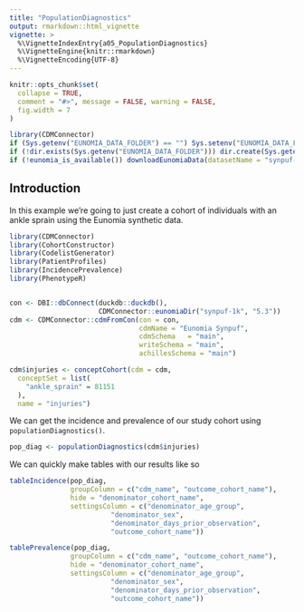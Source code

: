 ---
title: "PopulationDiagnostics"
output: rmarkdown::html_vignette
vignette: >
  %\VignetteIndexEntry{a05_PopulationDiagnostics}
  %\VignetteEngine{knitr::rmarkdown}
  %\VignetteEncoding{UTF-8}
---

```{r, include = FALSE}
knitr::opts_chunk$set(
  collapse = TRUE,
  comment = "#>", message = FALSE, warning = FALSE,
  fig.width = 7
)

library(CDMConnector)
if (Sys.getenv("EUNOMIA_DATA_FOLDER") == "") Sys.setenv("EUNOMIA_DATA_FOLDER" = tempdir())
if (!dir.exists(Sys.getenv("EUNOMIA_DATA_FOLDER"))) dir.create(Sys.getenv("EUNOMIA_DATA_FOLDER"))
if (!eunomia_is_available()) downloadEunomiaData(datasetName = "synpuf-1k")
```

## Introduction
In this example we're going to just create a cohort of individuals with an ankle sprain using the Eunomia synthetic data. 

```{r, message=FALSE, warning=FALSE}
library(CDMConnector)
library(CohortConstructor)
library(CodelistGenerator)
library(PatientProfiles)
library(IncidencePrevalence)
library(PhenotypeR)


con <- DBI::dbConnect(duckdb::duckdb(), 
                      CDMConnector::eunomiaDir("synpuf-1k", "5.3"))
cdm <- CDMConnector::cdmFromCon(con = con, 
                                cdmName = "Eunomia Synpuf",
                                cdmSchema   = "main",
                                writeSchema = "main", 
                                achillesSchema = "main")

cdm$injuries <- conceptCohort(cdm = cdm,
  conceptSet = list(
    "ankle_sprain" = 81151
  ),
  name = "injuries")
```

We can get the incidence and prevalence of our study cohort using `populationDiagnostics()`.
```{r}
pop_diag <- populationDiagnostics(cdm$injuries)
```

We can quickly make tables with our results like so
```{r}
tableIncidence(pop_diag,     
               groupColumn = c("cdm_name", "outcome_cohort_name"),
               hide = "denominator_cohort_name",
               settingsColumn = c("denominator_age_group",
                         "denominator_sex",
                         "denominator_days_prior_observation",
                         "outcome_cohort_name"))
```

```{r}
tablePrevalence(pop_diag,     
               groupColumn = c("cdm_name", "outcome_cohort_name"),
               hide = "denominator_cohort_name",
               settingsColumn = c("denominator_age_group",
                         "denominator_sex",
                         "denominator_days_prior_observation",
                         "outcome_cohort_name"))
```
